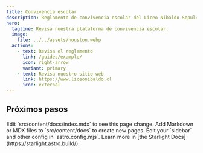 ```yaml
---
title: Convivencia escolar 
description: Reglamento de convivencia escolar del Liceo Nibaldo Sepúlveda Fernández 
hero:
  tagline: Revisa nuestra plataforma de convivencia escolar.
  image:
    file: ../../assets/houston.webp
  actions:
    - text: Revisa el reglamento
      link: /guides/example/
      icon: right-arrow
      variant: primary
    - text: Revisa nuestro sitio web
      link: https://www.liceonibaldo.cl
      icon: external
---
```



## Próximos pasos

<CardGrid stagger>
  <Card title="Update content" icon="pencil">
    Edit `src/content/docs/index.mdx` to see this page change.
  </Card>
  <Card title="Add new content" icon="add-document">
    Add Markdown or MDX files to `src/content/docs` to create new pages.
  </Card>
  <Card title="Configure your site" icon="setting">
    Edit your `sidebar` and other config in `astro.config.mjs`.
  </Card>
  <Card title="Read the docs" icon="open-book">
    Learn more in [the Starlight Docs](https://starlight.astro.build/).
  </Card>
</CardGrid>

